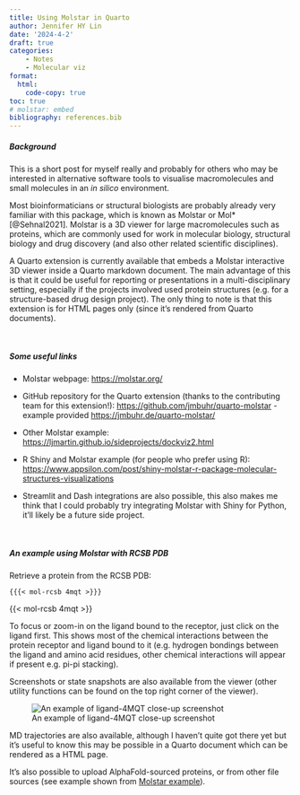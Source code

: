 ```yaml
---
title: Using Molstar in Quarto
author: Jennifer HY Lin
date: '2024-4-2'
draft: true
categories: 
    - Notes
    - Molecular viz
format:
  html:
    code-copy: true
toc: true
# molstar: embed
bibliography: references.bib
---
```


##### **Background**

This is a short post for myself really and probably for others who may be interested in alternative software tools to visualise macromolecules and small molecules in an *in silico* environment.

Most bioinformaticians or structural biologists are probably already very familiar with this package, which is known as Molstar or Mol\* [@Sehnal2021]. Molstar is a 3D viewer for large macromolecules such as proteins, which are commonly used for work in molecular biology, structural biology and drug discovery (and also other related scientific disciplines).

A Quarto extension is currently available that embeds a Molstar interactive 3D viewer inside a Quarto markdown document. The main advantage of this is that it could be useful for reporting or presentations in a multi-disciplinary setting, especially if the projects involved used protein structures (e.g. for a structure-based drug design project). The only thing to note is that this extension is for HTML pages only (since it's rendered from Quarto documents).

<br>

##### **Some useful links**

-   Molstar webpage: <https://molstar.org/>

-   GitHub repository for the Quarto extension (thanks to the contributing team for this extension!): <https://github.com/jmbuhr/quarto-molstar> - example provided [https://jmbuhr.de/quarto-molstar/](https://jmbuhr.de/quarto-molstar/)

-   Other Molstar example: [https://ljmartin.github.io/sideprojects/dockviz2.html](https://ljmartin.github.io/sideprojects/dockviz2.html)

-   R Shiny and Molstar example (for people who prefer using R): [https://www.appsilon.com/post/shiny-molstar-r-package-molecular-structures-visualizations](https://www.appsilon.com/post/shiny-molstar-r-package-molecular-structures-visualizations)

-   Streamlit and Dash integrations are also possible, this also makes me think that I could probably try integrating Molstar with Shiny for Python, it'll likely be a future side project.

<br>

##### **An example using Molstar with RCSB PDB**

Retrieve a protein from the RCSB PDB:

`{{{< mol-rcsb 4mqt >}}}`

{{< mol-rcsb 4mqt >}}

To focus or zoom-in on the ligand bound to the receptor, just click on the ligand first. This shows most of the chemical interactions between the protein receptor and ligand bound to it (e.g. hydrogen bondings between the ligand and amino acid residues, other chemical interactions will appear if present e.g. pi-pi stacking).

Screenshots or state snapshots are also available from the viewer (other utility functions can be found on the top right corner of the viewer).

![An example of ligand-4MQT close-up screenshot](close-up_shot.png)

MD trajectories are also available, although I haven't quite got there yet but it's useful to know this may be possible in a Quarto document which can be rendered as a HTML page.

It's also possible to upload AlphaFold-sourced proteins, or from other file sources (see example shown from [Molstar example](https://jmbuhr.de/quarto-molstar/)).